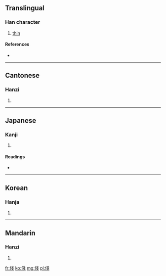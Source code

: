 ==Translingual==

===Han character===
{{Han char|rn=9|rad=人|as=08|sn=10|four=2325<sub>3</sub>|canj=人戈戈 (OII)}}

# [[thin]]

====References====
* {{Han ref|kx=0106.110|dkj=00727|dj=0226.060|hdz=10174.010|uh=4FF4|ud=20468|bh=D0D0|bd=53456}}

----

==Cantonese==

===Hanzi===
{{yue-hanzi|jyut=|y=jin1}}

# {{defn|Cantonese|sort=人08}}

----

==Japanese==

===Kanji===
{{ja-kanji|grade=|rs=人08}}

# {{defn|Japanese|sort=人08}}

====Readings====
* {{ja-readings|on=[[せん]] (sen), [[ぜん]] (zen)|kun=[[あさい]] (asai), [[はだか]] (hadaka)}}

----

==Korean==

===Hanja===
{{ko-hanja|hangeul=천|rv=cheon|mr=ch'ŏn}}

# {{defn|Korean|sort=人08}}

----

==Mandarin==

===Hanzi===
{{cmn-hanzi|pin=[[jiàn]] ([[jian4]]), [[tì]] ([[ti4]])|wg=chien<sup>4</sup>, t'i<sup>4</sup>}}

# {{defn|Mandarin|sort=人08}}

[[fr:俴]]
[[ko:俴]]
[[mg:俴]]
[[pl:俴]]